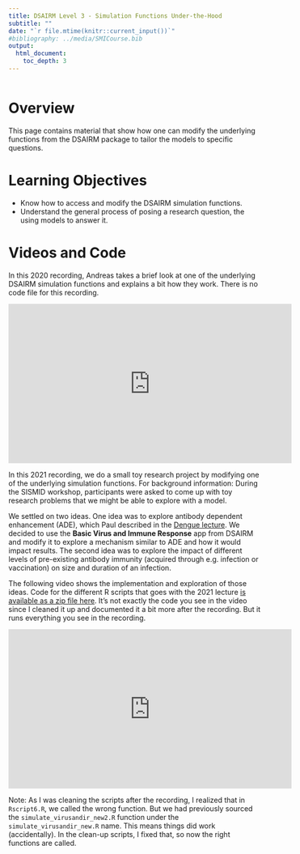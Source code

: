 ---
title: DSAIRM Level 3 - Simulation Functions Under-the-Hood
subtitle: ""
date: "`r file.mtime(knitr::current_input())`"
#bibliography: ../media/SMICourse.bib
output: 
  html_document:
    toc_depth: 3
---

```{r, echo = FALSE}
 
```


# Overview
This page contains material that show how one can modify the underlying functions from the DSAIRM package to tailor the models to specific questions.

# Learning Objectives
* Know how to access and modify the DSAIRM simulation functions.
* Understand the general process of posing a research question, the using models to answer it.


# Videos and Code


In this 2020 recording, Andreas takes a brief look at one of the underlying DSAIRM simulation functions and explains a bit how they work. 
There is no code file for this recording.

<p>
<iframe width="560" height="315" src="https://www.youtube.com/embed/BNy2D4mxn_Q" frameborder="0" allow="accelerometer; autoplay; encrypted-media; gyroscope; picture-in-picture" allowfullscreen></iframe>
</p>


In this 2021 recording, we do a small toy research project by modifying one of the underlying simulation functions.
For background information: During the SISMID workshop, participants were asked to come up with toy research problems that we might be able to explore with a model. 

We settled on two ideas. One idea was to explore antibody dependent enhancement (ADE), which Paul described in the [Dengue lecture](./Dengue_and_ADE.html). We decided to use the __Basic Virus and Immune Response__ app from DSAIRM and modify it to explore a mechanism similar to ADE and how it would impact results. The second idea was to explore the impact of different levels of pre-existing antibody immunity (acquired through e.g. infection or vaccination) on size and duration of an infection.

The following video shows the implementation and exploration of those ideas. Code for the different R scripts that goes with the 2021 lecture [is available as a zip file here](./code/2021Level3.zip). It's not exactly the code you see in the video since I cleaned it up and documented it a bit more after the recording. But it runs everything you see in the recording.

<p>
<iframe width="560" height="315" src="https://www.youtube.com/embed/9sQdiK2lAMw" frameborder="0" allow="accelerometer; autoplay; encrypted-media; gyroscope; picture-in-picture" allowfullscreen></iframe>
</p>

Note: As I was cleaning the scripts after the recording, I realized that in `Rscript6.R`, we called the wrong function. But we had previously sourced the `simulate_virusandir_new2.R` function under the `simulate_virusandir_new.R` name. This means things did work (accidentally). In the clean-up scripts, I fixed that, so now the right functions are called. 










